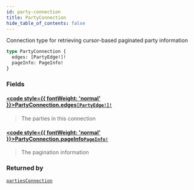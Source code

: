 ```yaml
---
id: party-connection
title: PartyConnection
hide_table_of_contents: false
---
```








Connection type for retrieving cursor-based paginated party information

```graphql
type PartyConnection {
  edges: [PartyEdge!]!
  pageInfo: PageInfo!
}
```


### Fields

#### [<code style={{ fontWeight: 'normal' }}>PartyConnection.<b>edges</b></code>](#)<Bullet />[`[PartyEdge!]!`](/testnet/api/graphql/objects/party-edge) <Badge class="secondary" text="non-null"/> <Badge class="secondary" text="object"/>
> The parties in this connection
> 

#### [<code style={{ fontWeight: 'normal' }}>PartyConnection.<b>pageInfo</b></code>](#)<Bullet />[`PageInfo!`](/testnet/api/graphql/objects/page-info) <Badge class="secondary" text="non-null"/> <Badge class="secondary" text="object"/>
> The pagination information
> 



### Returned by

[`partiesConnection`](/testnet/api/graphql/queries/parties-connection)  <Badge class="secondary" text="query"/>



